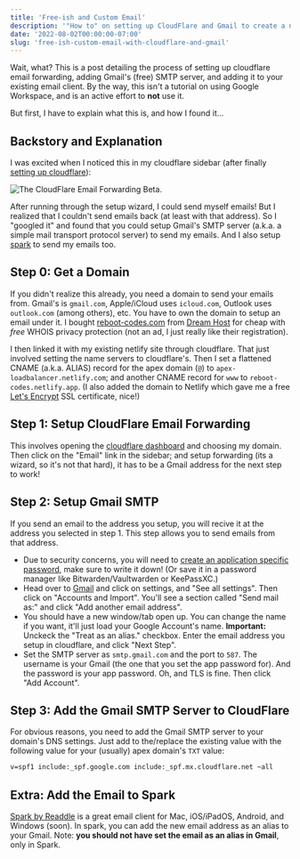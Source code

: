 ```yaml
---
title: 'Free-ish and Custom Email'
description: '"How to" on setting up CloudFlare and Gmail to create a nice, custom, email.'
date: '2022-08-02T00:00:00-07:00'
slug: 'free-ish-custom-email-with-cloudflare-and-gmail'
---
```


Wait, what? This is a post detailing the process of setting up cloudflare email forwarding, adding Gmail's (free) SMTP server, and adding it to your existing email client. By the way, this isn't a tutorial on using Google Workspace, and is an active effort to **not** use it.

But first, I have to explain what this is, and how I found it...

## Backstory and Explanation

I was excited when I noticed this in my cloudflare sidebar (after finally [setting up cloudflare](https://www.reboot-codes.com/blog/setup-cloudflare)):

![The CloudFlare Email Forwarding Beta.](/cloudflare-email-forwarding-beta-2022-08-02.png)

After running through the setup wizard, I could send myself emails! But I realized that I couldn't send emails back (at least with that address). So I "googled it" and found that you could setup Gmail's SMTP server (a.k.a. a simple mail transport protocol server) to send my emails. And I also setup [spark](https://sparkmailapp.com/) to send my emails too.

## Step 0: Get a Domain

If you didn't realize this already, you need a domain to send your emails from. Gmail's is `gmail.com`, Apple/iCloud uses `icloud.com`, Outlook uses `outlook.com` (among others), etc. You have to own the domain to setup an email under it. I bought [reboot-codes.com](https://reboot-codes.com) from [Dream Host](https://www.dreamhost.com/) for cheap with _free_ WHOIS privacy protection (not an ad, I just really like their registration).

I then linked it with my existing netlify site through cloudflare. That just involved setting the name servers to cloudflare's. Then I set a flattened CNAME (a.k.a. ALIAS) record for the apex domain (`@`) to `apex-loadbalancer.netlify.com`; and another CNAME record for `www` to `reboot-codes.netlify.app`. (I also added the domain to Netlify which gave me a free [Let's Encrypt](https://letsencrypt.org/) SSL certificate, nice!)

## Step 1: Setup CloudFlare Email Forwarding

This involves opening the [cloudflare dashboard](https://dash.cloudflare.com/) and choosing my domain. Then click on the "Email" link in the sidebar; and setup forwarding (its a wizard, so it's not that hard), it has to be a Gmail address for the next step to work!

## Step 2: Setup Gmail SMTP

If you send an email to the address you setup, you will recive it at the address you selected in step 1. This step allows you to send emails from that address.

- Due to security concerns, you will need to [create an application specific password](https://myaccount.google.com/apppasswords), make sure to write it down! (Or save it in a password manager like Bitwarden/Vaultwarden or KeePassXC.)
- Head over to [Gmail](https://gmail.com) and click on settings, and "See all settings". Then click on "Accounts and Import". You'll see a section called "Send mail as:" and click "Add another email address".
- You should have a new window/tab open up. You can change the name if you want, it'll just load your Google Account's name. **Important:** Unckeck the "Treat as an alias." checkbox. Enter the email address you setup in cloudflare, and click "Next Step".
- Set the SMTP server as `smtp.gmail.com` and the port to `587`. The username is your Gmail (the one that you set the app password for). And the password is your app password. Oh, and TLS is fine. Then click "Add Account".

## Step 3: Add the Gmail SMTP Server to CloudFlare

For obvious reasons, you need to add the Gmail SMTP server to your domain's DNS settings. Just add to the/replace the existing value with the following value for your (usually) apex domain's `TXT` value:

```txt
v=spf1 include:_spf.google.com include:_spf.mx.cloudflare.net ~all
```

## Extra: Add the Email to Spark

[Spark by Readdle](https://sparkmailapp.com/) is a great email client for Mac, iOS/iPadOS, Android, and Windows (soon). In spark, you can add the new email address as an alias to your Gmail. Note: **you should not have set the email as an alias in Gmail**, only in Spark.
